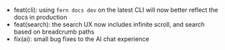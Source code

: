 - feat(cli): using `fern docs dev` on the latest CLI will now better reflect the docs in production
- feat(search): the search UX now includes infinite scroll, and search based on breadcrumb paths
- fix(ai): small bug fixes to the AI chat experience